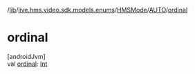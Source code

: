 /[lib](/api-reference/android/v2/home/content)/[live.hms.video.sdk.models.enums](../../index)/[HMSMode](../index)/[AUTO](index)/[ordinal](ordinal)

# ordinal

[androidJvm]\
val [ordinal](ordinal): [Int](https://kotlinlang.org/api/latest/jvm/stdlib/kotlin/-int/index.html)
